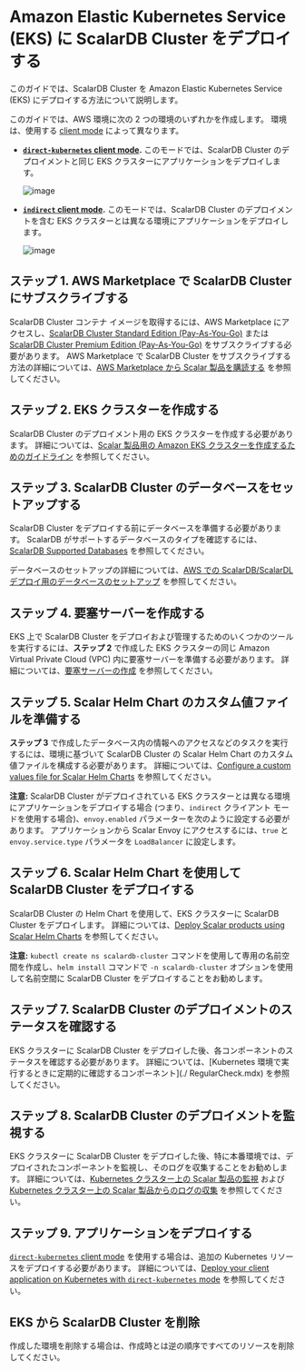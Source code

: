 # Amazon Elastic Kubernetes Service (EKS) に ScalarDB Cluster をデプロイする

このガイドでは、ScalarDB Cluster を Amazon Elastic Kubernetes Service (EKS) にデプロイする方法について説明します。

このガイドでは、AWS 環境に次の 2 つの環境のいずれかを作成します。 環境は、使用する [client mode](https://github.com/scalar-labs/scalardb-cluster/blob/main/docs/developer-guide-for-scalardb-cluster-with-java-api.md#client-modes) によって異なります。

* **[`direct-kubernetes` client mode](https://github.com/scalar-labs/scalardb-cluster/blob/main/docs/developer-guide-for-scalardb-cluster-with-java-api.md#direct-kubernetes-client-mode).** このモードでは、ScalarDB Cluster のデプロイメントと同じ EKS クラスターにアプリケーションをデプロイします。

  ![image](./images/png/EKS_ScalarDB_Cluster_Direct_Kubernetes_Mode.drawio.png)  

* **[`indirect` client mode](https://github.com/scalar-labs/scalardb-cluster/blob/main/docs/developer-guide-for-scalardb-cluster-with-java-api.md#indirect-client-mode).** このモードでは、ScalarDB Cluster のデプロイメントを含む EKS クラスターとは異なる環境にアプリケーションをデプロイします。

  ![image](./images/png/EKS_ScalarDB_Cluster_Indirect_Mode.drawio.png)

## ステップ 1. AWS Marketplace で ScalarDB Cluster にサブスクライブする

ScalarDB Cluster コンテナ イメージを取得するには、AWS Marketplace にアクセスし、[ScalarDB Cluster Standard Edition (Pay-As-You-Go)](https://aws.amazon.com/marketplace/pp/prodview-jx6qxatkxuwm4) または [ScalarDB Cluster Premium Edition (Pay-As-You-Go)](https://aws.amazon.com/marketplace/pp/prodview-djqw3zk6dwyk6) をサブスクライブする必要があります。 AWS Marketplace で ScalarDB Cluster をサブスクライブする方法の詳細については、[AWS Marketplace から Scalar 製品を購読する](AwsMarketplaceGuide.md#aws-marketplace-から-scalar-製品を購読する) を参照してください。

## ステップ 2. EKS クラスターを作成する

ScalarDB Cluster のデプロイメント用の EKS クラスターを作成する必要があります。 詳細については、[Scalar 製品用の Amazon EKS クラスターを作成するためのガイドライン](CreateEKSClusterForScalarProducts.mdx) を参照してください。

## ステップ 3. ScalarDB Cluster のデータベースをセットアップする

ScalarDB Cluster をデプロイする前にデータベースを準備する必要があります。 ScalarDB がサポートするデータベースのタイプを確認するには、[ScalarDB Supported Databases](https://github.com/scalar-labs/scalardb/blob/master/docs/scalardb-supported-databases.mdx) を参照してください。

データベースのセットアップの詳細については、[AWS での ScalarDB/ScalarDL デプロイ用のデータベースのセットアップ](SetupDatabaseForAWS.mdx) を参照してください。

## ステップ 4. 要塞サーバーを作成する

EKS 上で ScalarDB Cluster をデプロイおよび管理するためのいくつかのツールを実行するには、**ステップ 2** で作成した EKS クラスターの同じ Amazon Virtual Private Cloud (VPC) 内に要塞サーバーを準備する必要があります。 詳細については、[要塞サーバーの作成](CreateBastionServer.mdx) を参照してください。

## ステップ 5. Scalar Helm Chart のカスタム値ファイルを準備する

**ステップ 3** で作成したデータベース内の情報へのアクセスなどのタスクを実行するには、環境に基づいて ScalarDB Cluster の Scalar Helm Chart のカスタム値ファイルを構成する必要があります。 詳細については、[Configure a custom values file for Scalar Helm Charts](https://github.com/scalar-labs/helm-charts/blob/main/docs/configure-custom-values-file.mdx) を参照してください。

**注意:** ScalarDB Cluster がデプロイされている EKS クラスターとは異なる環境にアプリケーションをデプロイする場合 (つまり、`indirect` クライアント モードを使用する場合)、`envoy.enabled` パラメーターを次のように設定する必要があります。 アプリケーションから Scalar Envoy にアクセスするには、`true` と `envoy.service.type` パラメータを `LoadBalancer` に設定します。

## ステップ 6. Scalar Helm Chart を使用して ScalarDB Cluster をデプロイする

ScalarDB Cluster の Helm Chart を使用して、EKS クラスターに ScalarDB Cluster をデプロイします。 詳細については、[Deploy Scalar products using Scalar Helm Charts](https://github.com/scalar-labs/helm-charts/blob/main/docs/how-to-deploy-scalar-products.mdx) を参照してください。

**注意:** `kubectl create ns scalardb-cluster` コマンドを使用して専用の名前空間を作成し、`helm install` コマンドで `-n scalardb-cluster` オプションを使用して名前空間に ScalarDB Cluster をデプロイすることをお勧めします。

## ステップ 7. ScalarDB Cluster のデプロイメントのステータスを確認する

EKS クラスターに ScalarDB Cluster をデプロイした後、各コンポーネントのステータスを確認する必要があります。 詳細については、[Kubernetes 環境で実行するときに定期的に確認するコンポーネント](./ RegularCheck.mdx) を参照してください。

## ステップ 8. ScalarDB Cluster のデプロイメントを監視する

EKS クラスターに ScalarDB Cluster をデプロイした後、特に本番環境では、デプロイされたコンポーネントを監視し、そのログを収集することをお勧めします。 詳細については、[Kubernetes クラスター上の Scalar 製品の監視](K8sMonitorGuide.mdx) および [Kubernetes クラスター上の Scalar 製品からのログの収集](K8sLogCollectionGuide.mdx) を参照してください。

## ステップ 9. アプリケーションをデプロイする

[`direct-kubernetes` client mode](https://github.com/scalar-labs/scalardb-cluster/blob/main/docs/developer-guide-for-scalardb-cluster-with-java-api.md#direct-kubernetes-client-mode) を使用する場合は、追加の Kubernetes リソースをデプロイする必要があります。 詳細については、[Deploy your client application on Kubernetes with `direct-kubernetes` mode](https://github.com/scalar-labs/helm-charts/blob/main/docs/how-to-deploy-scalardb-cluster.md#deploy-your-client-application-on-kubernetes-with-direct-kubernetes-mode) を参照してください。

## EKS から ScalarDB Cluster を削除

作成した環境を削除する場合は、作成時とは逆の順序ですべてのリソースを削除してください。
